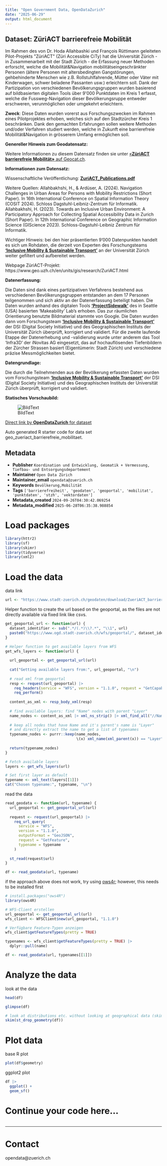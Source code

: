 ```yaml
---
title: "Open Government Data, OpenDataZurich"
date: "2025-06-29"
output: html_document
---
```


## Dataset: ZüriACT barrierefreie Mobilität

Im Rahmen des von Dr. Hoda Allahbashki und François Rüttimann geleiteten Pilot-Projekts &quot;ZüriACT&quot; (Züri Accessible CiTy) hat die Universität Zürich - in Zusammenarbeit mit der Stadt Zürich - die Erfassung neuer Methoden erforscht, welche die Mobilität&amp;Navigation mobilitätseingeschränkter Personen (ältere Personen mit altersbedingten Gangstörungen, gehbehinderte Menschen wie z.B. Rollstuhlfahrende, Mütter oder Väter mit Kinderwagen, schwer beladene Passanten usw.) erleichtern soll. Dank der Partizipation von verschiedenen Bevölkerungsgruppen wurden basierend auf bildbasierten digitalen Tools über 9&#39;000 Punktdaten im Kreis 1 erfasst, welche die Fussweg-Navigation dieser Bevölkerungsruppe entweder erschweren, verunmöglichen oder umgekehrt erleichtern.

**Zweck**: Diese Daten wurden vorerst aus Forschungszwecken im Rahmen eines Pilotprojektes erhoben, welches sich auf den Stadtzürcher Kreis 1 beschränken. Dank den gemachten Erfahrungen sollen weitere Methoden und/oder Verfahren studiert werden, welche in Zukunft eine barrierefreie Mobilität&amp;Navigation in grösserem Umfang ermöglichen soll.

**Genereller Hinweis zum Geodatensatz:**


Weitere Informationen zu diesem Datensatz finden sie unter [«**ZüriACT barrierefreie Mobilität»** auf Geocat.ch](https://www.geocat.ch/geonetwork/srv/ger/catalog.search#/metadata/2377f507-8be4-4e32-a7a4-8146bb7e6b53).				
			   

**Informationen zum Datensatz:**

Wissenschaftliche Veröffentlichung: <a style='font-weight:bold' href='https://gis.stadt-zuerich.ch/zueriplan_docs/diverse/ZuriACT_Publications.pdf' target='_blank'>ZuriACT_Publications.pdf</a>

Weitere Quellen: Allahbakhshi, H., & Ardüser, A. (2024). Navigation Challenges in Urban Areas for Persons with Mobility Restrictions (Short Paper). In 16th International Conference on Spatial Information Theory (COSIT 2024). Schloss Dagstuhl-Leibniz-Zentrum für Informatik.
Allahbakhshi, H. (2023). Towards an Inclusive Urban Environment: A Participatory Approach for Collecting Spatial Accessibility Data in Zurich (Short Paper). In 12th International Conference on Geographic Information Science (GIScience 2023). Schloss-Dagstuhl-Leibniz Zentrum für Informatik.

Wichtiger Hinweis: bei den hier präsentierten 9'000 Datenpunkten handelt es sich um Rohdaten, die derzeit von Experten des Forschungsteams <a style='font-weight:bold' href='https://www.geo.uzh.ch/en/units/gis/research/inclusive-mobility-sustainable-transport.html' target='_blank'> 'Inclusive Mobility & Sustainable Transport'</a> an der Universität Zürich weiter gefiltert und aufbereitet werden.

Webpage ZüriACT-Projekt: https://www.geo.uzh.ch/en/units/gis/research/ZuriACT.html


**Datenerfassung:**

Die Daten sind dank eines partizipativen Verfahrens bestehend aus verschiedenen Bevölkerungsgruppen entstanden an dem 17 Personen teilgenommen und sich aktiv an der Datenerfassung beteiligt haben. Die Daten wurden anhand des digitalen Tools <a style='font-weight:bold' href='https://sidewalk-chicago.cs.washington.edu/' target='_blank'> 'ProjectSidewalk'</a> des in Seattle (USA) basierten 'Makeability' Lab's erhoben. Das zur räumlichen Orientierung benutzte Bildmaterial stammte von Google. Die Daten wurden dann vom Forschungsteam  <a style='font-weight:bold' href='https://www.geo.uzh.ch/en/units/gis/research/inclusive-mobility-sustainable-transport.html' target='_blank'>'Inclusive Mobility & Sustainable Transport'</a>  der DSI (Digital Society Initiative) und des Geographischen Instituts der Universität Zürich überprüft, korrigiert und validiert. Für die zweite laufende Etappe der Datenerhebung und -validierung wurde unter anderem das Tool 'Infra3D' der iNovitas AG eingesetzt, das auf hochauflösenden Tiefenbildern der Zürcher Strassen basiert (Eigentümerin: Stadt Zürich) und verschiedene präzise Messmöglichkeiten bietet.

**Datengrundlage:**

Die durch die Teilnehmenden aus der Bevölkerung erfassten Daten wurden vom Forschungsteam <a style='font-weight:bold' href='https://www.geo.uzh.ch/en/units/gis/research/inclusive-mobility-sustainable-transport.html' target='_blank'> 'Inclusive Mobility & Sustainable Transport'</a> der DSI (Digital Society Initiative) und des Geographischen Instituts der Universität Zürich überprüft, korrigiert und validiert.


**Statisches Vorschaubild:**

![BildText](https://www.gis.stadt-zuerich.ch/zueriplan_docs/geocat/2377f507-8be4-4e32-a7a4-8146bb7e6b53.png)



[Direct link by **OpenDataZurich** for dataset](https://data.stadt-zuerich.ch/dataset/geo_zueriact_barrierefreie_mobilitaet)

Auto generated R starter code for data set geo_zueriact_barrierefreie_mobilitaet.

## Metadata

- **Publisher** `Koordination und Entwicklung, Geomatik + Vermessung, Tiefbau- und Entsorgungsdepartement`
- **Maintainer** `Open Data Zürich`
- **Maintainer_email** `opendata@zuerich.ch`
- **Keywords** `Bevölk­erung,Mobilität`
- **Tags** `['barrierefreiheit', 'geodaten', 'geoportal', 'mobilitat', 'punktdaten', 'stzh', 'vektordaten']`
- **Metadata_created** `2024-09-26T04:30:42.069254`
- **Metadata_modified** `2025-06-28T06:35:38.988854`


# Load packages

```r
library(httr2)
library(sf)
library(skimr)
library(tidyverse)
library(xml2)
```

# Load the data

data link
```r
url <- "https://www.stadt-zuerich.ch/geodaten/download/ZueriACT_barrierefreie_Mobilitaet?format=geojson_link"
```


Helper function to create the url based on the geoportal, as the files are not directly available via fixed link like csvs.
```r
get_geoportal_url <- function(url) {
  dataset_identifier <- sub(".*/(.*)\\?.*", "\\1", url)
  paste0("https://www.ogd.stadt-zuerich.ch/wfs/geoportal/", dataset_identifier)
}
```

```r
# Helper function to get available layers from WFS
get_wfs_layers <- function(url) {
  
  url_geoportal <- get_geoportal_url(url)
  
  cat("Getting available layers from:", url_geoportal, "\n")
  
  # read xml from geoportal
  resp <- request(url_geoportal) |> 
    req_headers(service = "WFS", version = "1.1.0", request = "GetCapabilities") |> 
    req_perform()
  
  content_as_xml <- resp_body_xml(resp)
  
  # find available layers: find "Name" nodes with parent "Layer"
  name_nodes <- content_as_xml |> xml_ns_strip() |> xml_find_all("//Name")
  
  # keep all nodes that have Name and it's parent's name is "Layer"
  # and directly extract the name to get a list of typenames
  typename_nodes <- purrr::keep(name_nodes,
                                \(x) xml_name(xml_parent(x)) == "Layer")
  
  return(typename_nodes)
}

# Fetch available layers
layers <- get_wfs_layers(url)

# Set first layer as default
typename <- xml_text(layers[[1]])
cat("Chosen typename:", typename, "\n")
```

read the data
```r
read_geodata <- function(url, typename) {
  url_geoportal <- get_geoportal_url(url)
  
  request <- request(url_geoportal) |>
    req_url_query(
      service = "WFS",
      version = "1.1.0",
      outputFormat = "GeoJSON",
      request = "GetFeature",
      typename = typename
    )
  
  st_read(request$url)
}

df <- read_geodata(url, typename)
```

if the approach above does not work, try using [ows4r](https://eblondel.github.io/ows4R/); however, this needs to be installed first
```r
# install.packages("ows4R")
library(ows4R)

# WFS-Client erstellen
url_geoportal <- get_geoportal_url(url)
wfs_client <- WFSClient$new(url_geoportal, "1.1.0")

# Verfügbare Feature-Typen anzeigen
wfs_client$getFeatureTypes(pretty = TRUE)

typenames <- wfs_client$getFeatureTypes(pretty = TRUE) |> 
  dplyr::pull(name)

df <- read_geodata(url, typenames[[1]])
```

# Analyze the data

look at the data
```r
head(df)
```

```r
glimpse(df)
```

```r
# look at distributions etc. without looking at geographical data (skim cannot deal with geometries)
skim(st_drop_geometry(df))
```

# Plot data

base R plot
```r
plot(df$geometry)
```

ggplot2 plot
```r
df |>
  ggplot() +
  geom_sf()
```

# Continue your code here...

```r

```

------------------------------------------------------------------------

# Contact

opendata@zuerich.ch
